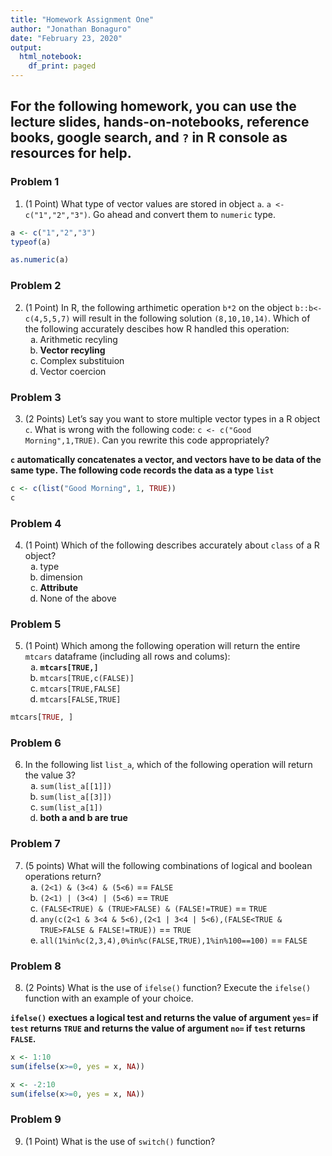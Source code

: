 ```yaml
---
title: "Homework Assignment One"
author: "Jonathan Bonaguro"
date: "February 23, 2020"
output: 
  html_notebook:
    df_print: paged
---
```


## For the following homework, you can use the lecture slides, hands-on-notebooks, reference books, google search, and `?` in R console as resources for help.

### Problem 1

1. (1 Point) What type of vector values are stored in object `a`. `a <- c("1","2","3")`. Go ahead and convert them to `numeric` type.

```r
a <- c("1","2","3")
typeof(a)

as.numeric(a)
```

### Problem 2

2. (1 Point) In R, the following arthimetic operation `b*2` on the object `b::b<-c(4,5,5,7)` will result in the following solution `(8,10,10,14)`. Which of the following accurately descibes how R handled this operation: 
    a) Arithmetic recyling
    b) **Vector recyling**
    c) Complex substituion
    d) Vector coercion
    
### Problem 3

3.  (2 Points) Let’s say you want to store multiple vector types in a R object `c`. What is wrong with the following code: `c <- c("Good Morning",1,TRUE)`. Can you rewrite this code appropriately?

**`c` automatically concatenates a vector, and vectors have to be data of the same type. The following code records the data as a type `list`**

```r
c <- c(list("Good Morning", 1, TRUE))
c
```

### Problem 4

4. (1 Point) Which of the following describes accurately about `class` of a R object?
    a) type
    b) dimension
    c) **Attribute**
    d) None of the above
    
### Problem 5

5. (1 Point) Which among the following operation will return the entire `mtcars` dataframe (including all rows and colums):
    a) **`mtcars[TRUE,]`**
    b) `mtcars[TRUE,c(FALSE)]`
    c) `mtcars[TRUE,FALSE]`
    d) `mtcars[FALSE,TRUE]`

```r
mtcars[TRUE, ]
```

### Problem 6

6. In the following list `list_a`, which of the following operation will return the value 3?
    a) `sum(list_a[[1]])`
    b) `sum(list_a[[3]])`
    c) `sum(list_a[1])`
    d) **both a and b are true**

### Problem 7

7. (5 points) What will the following combinations of logical and boolean operations return?
    a. `(2<1) & (3<4) & (5<6)` == `FALSE`
    b. `(2<1) | (3<4) | (5<6)` == `TRUE`
    c. `(FALSE<TRUE) & (TRUE>FALSE) & (FALSE!=TRUE)` == `TRUE`
    d. `any(c(2<1 & 3<4 & 5<6),(2<1 | 3<4 | 5<6),(FALSE<TRUE & TRUE>FALSE & FALSE!=TRUE))` == `TRUE`
    e. `all(1%in%c(2,3,4),0%in%c(FALSE,TRUE),1%in%100==100)` == `FALSE`

### Problem 8

8. (2 Points) What is the use of `ifelse()` function? Execute the `ifelse()` function with an example of your choice.

**`ifelse()` exectues a logical test and returns the value of argument `yes=` if `test` returns `TRUE` and returns the value of argument `no=` if `test` returns `FALSE`.**

```r
x <- 1:10
sum(ifelse(x>=0, yes = x, NA))

x <- -2:10
sum(ifelse(x>=0, yes = x, NA))
```

### Problem 9

9. (1 Point) What is the use of `switch()` function?

